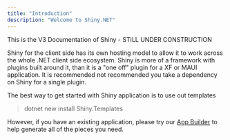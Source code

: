 ```yaml
---
title: "Introduction"
description: "Welcome to Shiny.NET"
---
```



<Aside type="danger">
    This is the V3 Documentation of Shiny - STILL UNDER CONSTRUCTION
</Aside>


Shiny for the client side has its own hosting model to allow it to work across the whole .NET client side ecosystem.  Shiny is more of a framework with plugins built around
it, than it is a "one off" plugin for a XF or MAUI application.  It is recommended not recommended you take a dependency on Shiny for a single plugin.

The best way to get started with Shiny application is to use out templates <NugetBadge name="Shiny.Templates" client:load />

> dotnet new install Shiny.Templates

However, if you have an existing application, please try our [App Builder](./appbuilder) to help generate all of the pieces you need.

